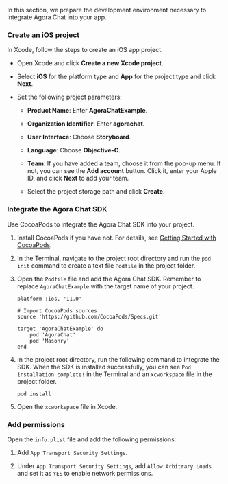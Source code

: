 <PlatformWrapper platform="ios">

In this section, we prepare the development environment necessary to integrate Agora Chat into your app.

### Create an iOS project

In Xcode, follow the steps to create an iOS app project. 

- Open Xcode and click **Create a new Xcode project**.

- Select **iOS** for the platform type and **App** for the project type and click **Next**.

- Set the following project parameters:

  - **Product Name**: Enter **AgoraChatExample**.

  - **Organization Identifier**: Enter **agorachat**.

  - **User Interface**: Choose **Storyboard**.

  - **Language**: Choose **Objective-C**.

  - **Team**: If you have added a team, choose it from the pop-up menu. If not, you can see the **Add account** button. Click it, enter your Apple ID, and click **Next** to add your team.

  - Select the project storage path and click **Create**.

### Integrate the Agora Chat SDK

Use CocoaPods to integrate the Agora Chat SDK into your project.

1. Install CocoaPods if you have not. For details, see [Getting Started with CocoaPods](https://guides.cocoapods.org/using/getting-started.html#getting-started).

2. In the Terminal, navigate to the project root directory and run the `pod init` command to create a text file `Podfile` in the project folder.

3. Open the `Podfile` file and add the Agora Chat SDK. Remember to replace `AgoraChatExample` with the target name of your project.

   ```
   platform :ios, '11.0'
   
   # Import CocoaPods sources
   source 'https://github.com/CocoaPods/Specs.git'
   
   target 'AgoraChatExample' do
       pod 'AgoraChat'
       pod 'Masonry'
   end
   ```

4. In the project root directory, run the following command to integrate the SDK. When the SDK is installed successfully, you can see `Pod installation complete!` in the Terminal and an `xcworkspace` file in the project folder. 

   ```
   pod install
   ```

5. Open the `xcworkspace` file in Xcode.

### Add permissions

Open the `info.plist` file and add the following permissions:

1. Add `App Transport Security Settings`.

2. Under `App Transport Security Settings`, add `Allow Arbitrary Loads` and set it as `YES` to enable network permissions.

</PlatformWrapper>
